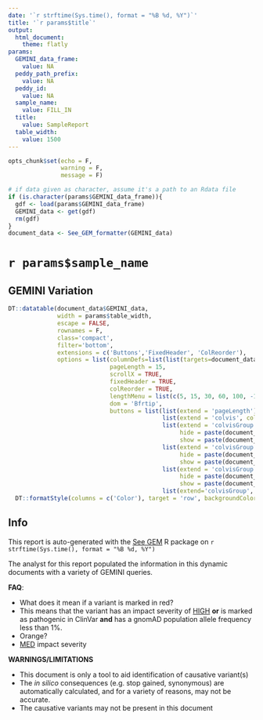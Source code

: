 ```yaml
---
date: '`r strftime(Sys.time(), format = "%B %d, %Y")`'
title: '`r params$title`'
output: 
  html_document:
    theme: flatly
params:
  GEMINI_data_frame:
    value: NA
  peddy_path_prefix:
    value: NA
  peddy_id:
    value: NA
  sample_name:
    value: FILL_IN
  title:
    value: SampleReport
  table_width:
    value: 1500
---
```


```r
opts_chunk$set(echo = F,
               warning = F,
               message = F)
```

<style type="text/css">
.main-container {
max-width: `r params$table_width`px; !important;
margin-left: auto;
margin-right: auto;
}
</style>

```r
# if data given as character, assume it's a path to an Rdata file
if (is.character(params$GEMINI_data_frame)){
  gdf <- load(params$GEMINI_data_frame)
  GEMINI_data <- get(gdf)
  rm(gdf)
}
document_data <- See_GEM_formatter(GEMINI_data)
```

# `r params$sample_name` {.tabset}

## GEMINI Variation
```r
DT::datatable(document_data$GEMINI_data, 
              width = params$table_width, 
              escape = FALSE,
              rownames = F, 
              class='compact', 
              filter='bottom',
              extensions = c('Buttons','FixedHeader', 'ColReorder'),
              options = list(columnDefs=list(list(targets=document_data$neg_core_index-1, visible = FALSE)),
                             pageLength = 15,
                             scrollX = TRUE,
                             fixedHeader = TRUE,
                             colReorder = TRUE,
                             lengthMenu = list(c(5, 15, 30, 60, 100, -1), list('5', '15', '30', '60', '100', 'All')),
                             dom = 'Bfrtip',
                             buttons = list(list(extend = 'pageLength'),
                                            list(extend = 'colvis', collectionLayout='four-column'),
                                            list(extend = 'colvisGroup', text='Core Fields', 
                                                 hide = paste(document_data$neg_core_index-1, collapse = ','), 
                                                 show = paste(document_data$core_index-1, collapse = ',')),
                                            list(extend = 'colvisGroup', text='Family Genotypes', 
                                                 hide = paste(document_data$neg_genotypes-1, collapse = ','), 
                                                 show = paste(document_data$genotypes-1, collapse = ',')),
                                            list(extend = 'colvisGroup', text='In Silico Fields', 
                                                 hide = paste(document_data$neg_in_silico_index-1, collapse = ','), 
                                                 show = paste(document_data$in_silico_index-1, collapse = ',')),
                                            list(extend='colvisGroup', text='Show All', show = ':hidden' )))) %>% 
  DT::formatStyle(columns = c('Color'), target = 'row', backgroundColor = DT::styleEqual(c(0, 1, 2), c('#ffffff', '#fff0dd', '#ffdddd'))) 


```

## Info

This report is auto-generated with the [See GEM](https://github.com/davemcg/See_GEM) R package on `r strftime(Sys.time(), format = "%B %d, %Y")`

The analyst for this report populated the information in this dynamic documents with a variety of GEMINI queries. 

**FAQ**:

- What does it mean if a variant is marked in red?
- This means that the variant has an impact severity of [HIGH](http://gemini.readthedocs.io/en/latest/content/database_schema.html#details-of-the-impact-and-impact-severity-columns) **or** is marked as pathogenic in ClinVar **and** has a gnomAD population allele frequency less than 1%. 
- Orange?
- [MED](http://gemini.readthedocs.io/en/latest/content/database_schema.html#details-of-the-impact-and-impact-severity-columns) impact severity


**WARNINGS/LIMITATIONS** 

- This document is only a tool to aid identification of causative variant(s)
- The *in silico* consequences (e.g. stop gained, synonymous) are automatically 
calculated, and for a variety of reasons, may not be accurate.
- The causative variants may not be present in this document

